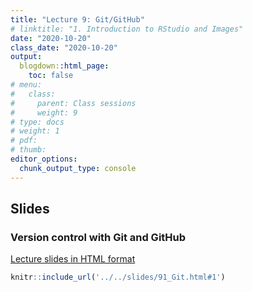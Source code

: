 ```yaml
---
title: "Lecture 9: Git/GitHub"
# linktitle: "1. Introduction to RStudio and Images"
date: "2020-10-20"
class_date: "2020-10-20"
output:
  blogdown::html_page:
    toc: false
# menu:
#   class:
#     parent: Class sessions
#     weight: 9
# type: docs
# weight: 1 
# pdf: 
# thumb: 
editor_options: 
  chunk_output_type: console
---
```


## Slides

### Version control with Git and GitHub

<a href="../../slides/91_Git#1" target="_blank">Lecture slides in HTML format</a>

```r
knitr::include_url('../../slides/91_Git.html#1')
```

